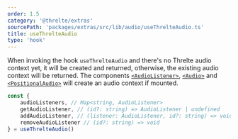 ```yaml
---
order: 1.5
category: '@threlte/extras'
sourcePath: 'packages/extras/src/lib/audio/useThrelteAudio.ts'
title: useThrelteAudio
type: 'hook'
---
```


When invoking the hook `useThrelteAudio` and there's no Threlte audio context yet, it will be
created and returned, otherwise, the existing audio context will be returned. The components
[`<AudioListener>`](/docs/reference/extras/audio-listener), [`<Audio>`](/docs/reference/extras/audio)
and [`<PositionalAudio>`](/docs/reference/extras/positional-audio) will create an audio context
if mounted.

```ts
const {
	audioListeners, // Map<string, AudioListener>
	getAudioListener, // (id?: string) => AudioListener | undefined
	addAudioListener, // (listener: AudioListener, id?: string) => void
	removeAudioListener // (id?: string) => void
} = useThrelteAudio()
```
